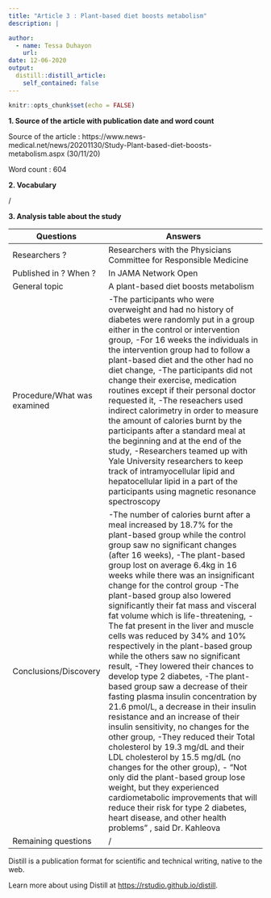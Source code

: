 ```yaml
---
title: "Article 3 : Plant-based diet boosts metabolism"
description: |

author:
  - name: Tessa Duhayon
    url:
date: 12-06-2020
output:
  distill::distill_article:
    self_contained: false
---
```


```r
knitr::opts_chunk$set(echo = FALSE)
```
**1. Source of the article with publication date and word count**

Source of the article : https://www.news-medical.net/news/20201130/Study-Plant-based-diet-boosts-metabolism.aspx (30/11/20)

Word count : 604

**2. Vocabulary**

/

**3. Analysis table about the study**

| Questions                    | Answers                                                                                                                                                                                                                                                                                                                                                                                                                                                                                                                                                                                                                                                                                                                                                                                                                                                                                                                                                                                                                                                                                                                                                                                                   |
| ---------------------------- | --------------------------------------------------------------------------------------------------------------------------------------------------------------------------------------------------------------------------------------------------------------------------------------------------------------------------------------------------------------------------------------------------------------------------------------------------------------------------------------------------------------------------------------------------------------------------------------------------------------------------------------------------------------------------------------------------------------------------------------------------------------------------------------------------------------------------------------------------------------------------------------------------------------------------------------------------------------------------------------------------------------------------------------------------------------------------------------------------------------------------------------------------------------------------------------------------------- |
| Researchers ?                | Researchers with the Physicians Committee for Responsible Medicine                                                                                                                                                                                                                                                                                                                                                                                                                                                                                                                                                                                                                                                                                                                                                                                                                                                                                                                                                                                                                                                                                                                                        |
| Published in ? When ?        | In JAMA Network Open                                                                                                                                                                                                                                                                                                                                                                                                                                                                                                                                                                                                                                                                                                                                                                                                                                                                                                                                                                                                                                                                                                                                                                                      |
| General topic                | A plant-based diet boosts metabolism                                                                                                                                                                                                                                                                                                                                                                                                                                                                                                                                                                                                                                                                                                                                                                                                                                                                                                                                                                                                                                                                                                                                                                      |
| Procedure/What was examined  | -The participants who were overweight and had no history of diabetes were randomly put in a group either in the control or intervention group, -For 16 weeks the individuals in the intervention group had to follow a plant-based diet and the other had no diet change, -The participants did not change their exercise, medication routines except if their personal doctor requested it, -The reseachers used indirect calorimetry in order to measure the amount of calories burnt by the participants after a standard meal at the beginning and at the end of the study, -Researchers teamed up with Yale University researchers to keep track of intramyocellular lipid and hepatocellular lipid in a part of the participants using magnetic resonance spectroscopy                                                                                                                                                                                                                                                                                                                                                                                                                              |
| Conclusions/Discovery        | -The number of calories burnt after a meal increased by 18.7% for the plant-based group while the control group saw no significant changes (after 16 weeks), -The plant-based group lost on average 6.4kg in 16 weeks while there was an insignificant change for the control group -The plant-based group also lowered significantly their fat mass and visceral fat volume which is life-threatening, -The fat present in the liver and muscle cells was reduced by 34% and 10% respectively in the plant-based group while the others saw no significant result, -They lowered their chances to develop type 2 diabetes, -The plant-based group saw a decrease of their fasting plasma insulin concentration by 21.6 pmol/L, a decrease in their insulin resistance and an increase of their insulin sensitivity, no changes for the other group, -They reduced their Total cholesterol by 19.3 mg/dL and their LDL cholesterol by 15.5 mg/dL (no changes for the other group), - "Not only did the plant-based group lose weight, but they experienced cardiometabolic improvements that will reduce their risk for type 2 diabetes, heart disease, and other health problems" , said Dr. Kahleova    |
| Remaining questions          | /                                                                                                                                                                                                                                                                                                                                                                                                                                                                                                                                                                                                                                                                                                                                                                                                                                                                                                                                                                                                                                                                                                                                                                                                         |
Distill is a publication format for scientific and technical writing, native to the web.

Learn more about using Distill at <https://rstudio.github.io/distill>.

